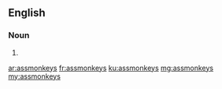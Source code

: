 ==English==

===Noun===
{{head|en}}

# {{plural of|assmonkey}}

[[ar:assmonkeys]]
[[fr:assmonkeys]]
[[ku:assmonkeys]]
[[mg:assmonkeys]]
[[my:assmonkeys]]